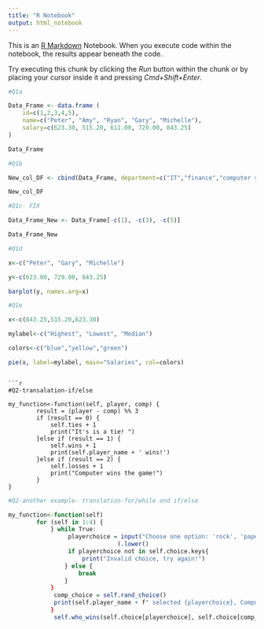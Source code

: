 ```yaml
---
title: "R Notebook"
output: html_notebook
---
```


This is an [R Markdown](http://rmarkdown.rstudio.com) Notebook. When you execute code within the notebook, the results appear beneath the code. 

Try executing this chunk by clicking the *Run* button within the chunk or by placing your cursor inside it and pressing *Cmd+Shift+Enter*. 

```r
#Q1a

Data_Frame <- data.frame (
    id=c(1,2,3,4,5),
    name=c("Peter", "Amy", "Ryan", "Gary", "Michelle"),
    salary=c(623.30, 515.20, 611.00, 729.00, 843.25)
)

Data_Frame
```

```r
#Q1b

New_col_DF <- cbind(Data_Frame, department=c("IT","finance","computer science","economics","medicine"))

New_col_DF
```
```r
#Q1c- FIX 

Data_Frame_New <- Data_Frame[-c(1), -c(3), -c(5)]

Data_Frame_New
```
```r
#Q1d

x<-c("Peter", "Gary", "Michelle")

y<-c(623.00, 729.00, 843.25)

barplot(y, names.arg=x)
```
```r
#Q1e

x<-c(843.25,515.20,623.30)

mylabel<-c("Highest", "Lowest", "Median")

colors<-c("blue","yellow","green")

pie(x, label=mylabel, main="Salaries", col=colors) 
```
```

```r
#Q2-transalation-if/else 

my_function<-function(self, player, comp) {   
        result = (player - comp) %% 3
        if (result == 0) {
            self.ties + 1
            print("It's is a tie! ")
        }else if (result == 1) {
            self.wins + 1
            print(self.player_name + ' wins!')  
        }else if (result == 2) {
            self.losses + 1
            print("Computer wins the game!")
        }
}
```

```r
#Q2-another example- translation-for/while and if/else

my_function<-function(self)               
        for (self in 1:4) {
            } while True:
                 playerchoice = input("Choose one option: 'rock', 'paper', or 'scissors'.\n"
                               ).lower()
                 if playerchoice not in self.choice.keys{
                     print("Invalid choice, try again!")
                } else {
                    break
                } 
            }
             comp_choice = self.rand_choice()
             print(self.player_name + f" selected {playerchoice}, Computer selected {comp_choice}.")
            }
             self.who_wins(self.choice[playerchoice], self.choice[comp_choice])
```

